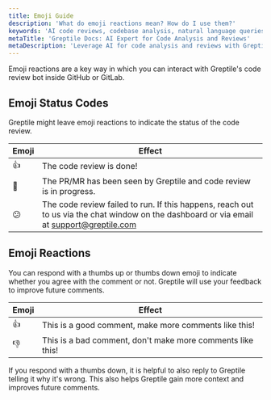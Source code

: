 ```yaml
---
title: Emoji Guide
description: 'What do emoji reactions mean? How do I use them?'
keywords: 'AI code reviews, codebase analysis, natural language queries, GitHub integration, Slack integration, PR review bot'
metaTitle: 'Greptile Docs: AI Expert for Code Analysis and Reviews'
metaDescription: 'Leverage AI for code analysis and reviews with Greptile. Get expert insights on your codebase through natural language queries and integrations.'
---
```


Emoji reactions are a key way in which you can interact with Greptile's code review bot inside GitHub or GitLab. 

## Emoji Status Codes

Greptile might leave emoji reactions to indicate the status of the code review.

| Emoji     | Effect |
|-----------|--------|
| 👍        | The code review is done! |
| 👀        | The PR/MR has been seen by Greptile and code review is in progress. |
| 😕        | The code review failed to run. If this happens, reach out to us via the chat window on the dashboard or via email at [support@greptile.com](mailto:support@greptile.com) |


## Emoji Reactions

You can respond with a thumbs up or thumbs down emoji to indicate whether you agree with the comment or not. Greptile will use your feedback to improve future comments.

| Emoji     | Effect |
|-----------|--------|
| 👍        | This is a good comment, make more comments like this! |
| 👎        | This is a bad comment, don't make more comments like this! |

If you respond with a thumbs down, it is helpful to also reply to Greptile telling it why it's wrong. This also helps Greptile gain more context and improves future comments.


